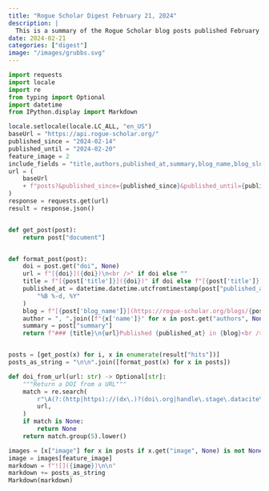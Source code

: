 ```yaml
---
title: "Rogue Scholar Digest February 21, 2024"
description: |
  This is a summary of the Rogue Scholar blog posts published February 14 - February 20, 2024.
date: 2024-02-21
categories: ["digest"]
image: "/images/grubbs.svg"
---
```


```python
import requests
import locale
import re
from typing import Optional
import datetime
from IPython.display import Markdown

locale.setlocale(locale.LC_ALL, "en_US")
baseUrl = "https://api.rogue-scholar.org/"
published_since = "2024-02-14"
published_until = "2024-02-20"
feature_image = 2
include_fields = "title,authors,published_at,summary,blog_name,blog_slug,doi,url,image"
url = (
    baseUrl
    + f"posts?&published_since={published_since}&published_until={published_until}&language=en&sort=published_at&order=asc&per_page=50&include_fields={include_fields}"
)
response = requests.get(url)
result = response.json()


def get_post(post):
    return post["document"]


def format_post(post):
    doi = post.get("doi", None)
    url = f"[{doi}]({doi})\n<br />" if doi else ""
    title = f"[{post['title']}]({doi})" if doi else f"[{post['title']}]({post['url']})"
    published_at = datetime.datetime.utcfromtimestamp(post["published_at"]).strftime(
        "%B %-d, %Y"
    )
    blog = f"[{post['blog_name']}](https://rogue-scholar.org/blogs/{post['blog_slug']})"
    author = ", ".join([f"{x['name']}" for x in post.get("authors", None) or []])
    summary = post["summary"]
    return f"### {title}\n{url}Published {published_at} in {blog}<br />{author}<br />{summary}\n"


posts = [get_post(x) for i, x in enumerate(result["hits"])]
posts_as_string = "\n\n".join([format_post(x) for x in posts])

def doi_from_url(url: str) -> Optional[str]:
    """Return a DOI from a URL"""
    match = re.search(
        r"\A(?:(http|https)://(dx\.)?(doi\.org|handle\.stage\.datacite\.org|handle\.test\.datacite\.org)/)?(doi:)?(10\.\d{4,5}/.+)\Z",
        url,
    )
    if match is None:
        return None
    return match.group(5).lower()

images = [x["image"] for x in posts if x.get("image", None) is not None]
image = images[feature_image]
markdown = f"![]({image})\n\n"
markdown += posts_as_string
Markdown(markdown)
```
